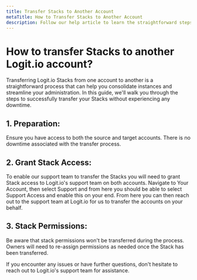 ```yaml
---
title: Transfer Stacks to Another Account
metaTitle: How to Transfer Stacks to Another Account
description: Follow our help article to learn the straightforward steps to transfer your Stacks to another Logit.io account.
---
```


# How to transfer Stacks to another Logit.io account?

Transferring Logit.io Stacks from one account to another is a 
straightforward process that can help you consolidate instances 
and streamline your administration. In this guide, we'll walk you 
through the steps to successfully transfer your Stacks 
without experiencing any downtime.

## 1. Preparation:

Ensure you have access to both the source and target accounts.
There is no downtime associated with the transfer process.

## 2. Grant Stack Access:

To enable our support team to transfer the Stacks you will need 
to grant Stack access to Logit.io's support team on both accounts.
Navigate to Your Account, then select Support and from here you 
should be able to select Support Access and enable this on your end. 
From here you can then reach out to the support team at Logit.io 
for us to transfer the accounts on your behalf.

## 3. Stack Permissions:

Be aware that stack permissions won't be transferred during the process.
Owners will need to re-assign permissions as needed once the Stack has been transferred.

If you encounter any issues or have further questions, don't 
hesitate to reach out to Logit.io's support team for assistance.